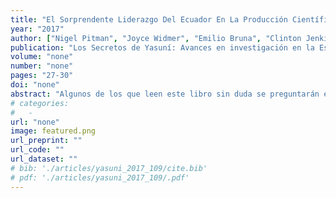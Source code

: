```yaml
---
title: "El Sorprendente Liderazgo Del Ecuador En La Producción Científica de La Región Andino-Amazónica"
year: "2017"
author: ["Nigel Pitman", "Joyce Widmer", "Emilio Bruna", "Clinton Jenkins", "Gabriela Stocks", "Lisa Seales", "Franklin Paniagua", "Erin Maehr"]
publication: "Los Secretos de Yasuní: Avances en investigación en la Estación de Biodiversidad Tiputini"
volume: "none"
number: "none"
pages: "27-30"
doi: "none"
abstract: "Algunos de los que leen este libro sin duda se preguntarán en algún momento sobre la verdadera importancia de la investigación en la Estación de Biodiversidad Tiputini (EBT). Al final, ¿para qué tanto esfuerzo a favor de una estación científica tan pequeña? ¿Cómo podría un país del tamaño del Ecuador competir en el campo científico frente a países amazónicos mucho mayores como Brasil, Perú y Bolivia? El propósito de este artículo es responder a esas preguntas a través de una comparación cuantitativa de las contribuciones científicas del EBT, del Parque Nacional Yasuní (PNY) y del Ecuador con las de los otros países amazónicos. Como veremos, los resultados del ejercicio eliminan cualquier duda que podría restar de las preguntas arriba expuestas. Incluso desde el punto de vista continental, la EBT, el PNY y el Ecuador hacen una contribución extremadamente importante para la ciencia amazónica. De hecho, los datos aquí presentados demuestran que el Ecuador es hoy el país sudamericano más productivo en términos de ciencia amazónica y andina, y que la EBT juega un papel importantísimo en ese liderazgo."
# categories: 
#   - 
url: "none"
image: featured.png
url_preprint: ""
url_code: ""
url_dataset: ""
# bib: './articles/yasuni_2017_109/cite.bib'
# pdf: './articles/yasuni_2017_109/.pdf'
---
```


